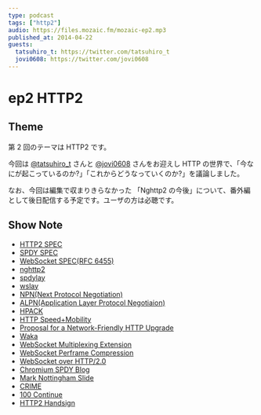 ```yaml
---
type: podcast
tags: ["http2"]
audio: https://files.mozaic.fm/mozaic-ep2.mp3
published_at: 2014-04-22
guests:
  tatsuhiro_t: https://twitter.com/tatsuhiro_t
  jovi0608: https://twitter.com/jovi0608
---
```


# ep2 HTTP2

## Theme

第 2 回のテーマは HTTP2 です。

今回は [@tatsuhiro_t](https://twitter.com/tatsuhiro_t) さんと [@jovi0608](https://twitter.com/jovi0608) さんをお迎えし HTTP の世界で、「今なにが起こっているのか?」「これからどうなっていくのか?」を議論しました。

なお、今回は編集で収まりきらなかった 「Nghttp2 の今後」について、番外編として後日配信する予定です。ユーザの方は必聴です。

## Show Note

- [HTTP2 SPEC](http://tools.ietf.org/html/draft-ietf-httpbis-http2)
- [SPDY SPEC](http://www.chromium.org/spdy/spdy-protocol)
- [WebSocket SPEC(RFC 6455)](https://tools.ietf.org/html/rfc6455)
- [nghttp2](https://github.com/tatsuhiro-t/nghttp2)
- [spdylay](https://github.com/tatsuhiro-t/spdylay)
- [wslay](https://github.com/tatsuhiro-t/wslay)
- [NPN(Next Protocol Negotiation)](https://technotes.googlecode.com/git/nextprotoneg.html)
- [ALPN(Application Layer Protocol Negotiaion)](http://tools.ietf.org/html/draft-ietf-tls-applayerprotoneg)
- [HPACK](http://tools.ietf.org/html/draft-ietf-httpbis-header-compression)
- [HTTP Speed+Mobility](http://tools.ietf.org/html/draft-montenegro-httpbis-speed-mobility)
- [Proposal for a Network-Friendly HTTP Upgrade](https://tools.ietf.org/html/draft-tarreau-httpbis-network-friendly)
- [Waka](http://tools.ietf.org/agenda/83/slides/slides-83-httpbis-5.pdf)
- [WebSocket Multiplexing Extension](http://tools.ietf.org/html/draft-ietf-hybi-websocket-multiplexing)
- [WebSocket Perframe Compression](http://tools.ietf.org/html/draft-ietf-hybi-websocket-perframe-compression)
- [WebSocket over HTTP/2.0](http://tools.ietf.org/html/draft-hirano-httpbis-websocket-over-http2)
- [Chromium SPDY Blog](http://blog.chromium.org/2012/01/making-web-speedier-and-safer-with-spdy.html)
- [Mark Nottingham Slide](http://www.slideshare.net/mnot/what-http20-will-do-for-you)
- [CRIME](https://www.imperialviolet.org/2012/09/21/crime.html)
- [100 Continue](http://www.studyinghttp.net/connections%23UseOfThe100Status)
- [HTTP2 Handsign](https://twitter.com/tatsuhiro_t/status/452469688425922560)
